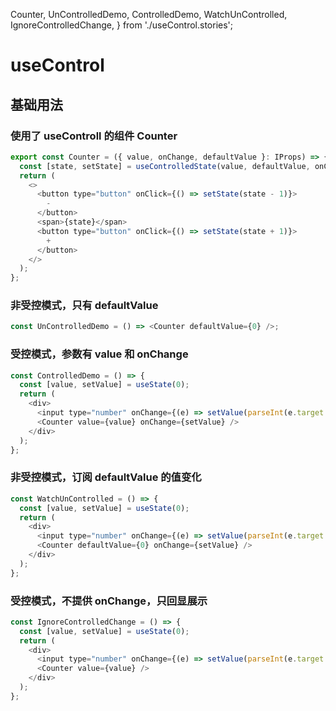   Counter,
  UnControlledDemo,
  ControlledDemo,
  WatchUnControlled,
  IgnoreControlledChange,
} from './useControl.stories';

<Meta title="Hooks/useControlledState" />

# useControl

## 基础用法

### 使用了 useControll 的组件 Counter

```javascript
export const Counter = ({ value, onChange, defaultValue }: IProps) => {
  const [state, setState] = useControlledState(value, defaultValue, onChange);
  return (
    <>
      <button type="button" onClick={() => setState(state - 1)}>
        -
      </button>
      <span>{state}</span>
      <button type="button" onClick={() => setState(state + 1)}>
        +
      </button>
    </>
  );
};
```

<Canvas>
  <Counter />
</Canvas>

### 非受控模式，只有 defaultValue

```javascript
const UnControlledDemo = () => <Counter defaultValue={0} />;
```

<Canvas>
  <UnControlledDemo />
</Canvas>

### 受控模式，参数有 value 和 onChange

```javascript
const ControlledDemo = () => {
  const [value, setValue] = useState(0);
  return (
    <div>
      <input type="number" onChange={(e) => setValue(parseInt(e.target.value, 10))} value={value} />
      <Counter value={value} onChange={setValue} />
    </div>
  );
};
```

<Canvas>
  <ControlledDemo />
</Canvas>

### 非受控模式，订阅 defaultValue 的值变化

```javascript
const WatchUnControlled = () => {
  const [value, setValue] = useState(0);
  return (
    <div>
      <input type="number" onChange={(e) => setValue(parseInt(e.target.value, 10))} value={value} />
      <Counter defaultValue={0} onChange={setValue} />
    </div>
  );
};
```

<Canvas>
  <WatchUnControlled />
</Canvas>

### 受控模式，不提供 onChange，只回显展示

```javascript
const IgnoreControlledChange = () => {
  const [value, setValue] = useState(0);
  return (
    <div>
      <input type="number" onChange={(e) => setValue(parseInt(e.target.value, 10))} value={value} />
      <Counter value={value} />
    </div>
  );
};
```

<Canvas>
  <IgnoreControlledChange />
</Canvas>
<ArgsTable of={Counter}></ArgsTable>

